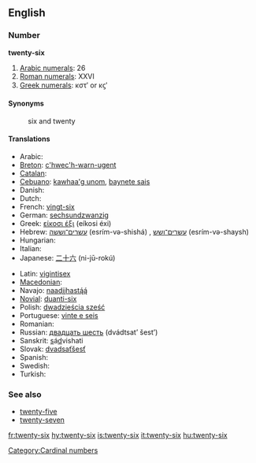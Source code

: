 ==English==

===Number===
'''twenty-six'''

# [[w:Arabic numerals|Arabic numerals]]: 26
# [[w:Roman numerals|Roman numerals]]: XXVI
# [[w:Greek numerals|Greek numerals]]: κστʹ or κϛʹ

====Synonyms====
: six and twenty

====Translations====
{{trans-top|cardinal number}}
* Arabic: {{Arab|[[ستة وعشرين]]}} {{unicode|(sítta w-ʕishrīn)}} {{m}}
* [[Breton]]: [[c'hwec'h-warn-ugent]]
* [[Catalan]]: {{t+|ca|vint-i-sis}}
* [[Cebuano]]: [[kawhaa'g unom]], [[baynete sais]]
* Danish: {{t-|da|seksogtyve}}
* Dutch: {{t-|nl|zesentwintig}}
* French: [[vingt-six]] {{m}}
* German: [[sechsundzwanzig]]
* Greek: [[είκοσι έξι]] (eíkosi éxi)
* Hebrew: [[עשרים־וששה]] (esrím-və-shishá) {{m}}, [[עשרים־ושש]] (esrím-və-shaysh) {{f}}
* Hungarian: {{t+|hu|huszonhat}}
* Italian: {{t+|it|ventisei}}
* Japanese: [[二十六]] (ni-jū-rokú)
{{trans-mid}}
* Latin: [[vigintisex]]
* [[Macedonian]]: {{t|mk|дваесет и шест|tr=dváeset i  šest|sc=Cyrl|xs=Macedonian}}
* Navajo: [[naadįįhastą́ą́]]
* [[Novial]]: [[duanti-six]]
* Polish: [[dwadzieścia sześć]]
* Portuguese: [[vinte e seis]] {{m}}
* Romanian: {{t-|ro|douăzeci şi şase}}
* Russian: [[двадцать шесть]] (dvádtsat’ šest’)
* Sanskrit: <u>s</u>á<u>d</u>vi{{m}}shati
* Slovak: [[dvadsaťšesť]]
* Spanish: {{t+|es|veintiséis}}
* Swedish: {{t-|sv|tjugosex}}
* Turkish: {{t|tr|yirmi altı}}
{{trans-bottom}}

===See also===
* [[twenty-five]]
* [[twenty-seven]]

[[Category:Cardinal numbers]]

[[fr:twenty-six]]
[[hy:twenty-six]]
[[is:twenty-six]]
[[it:twenty-six]]
[[hu:twenty-six]]